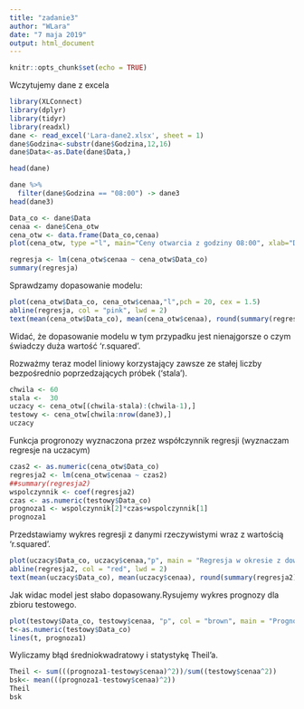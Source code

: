 ```yaml
---
title: "zadanie3"
author: "WLara"
date: "7 maja 2019"
output: html_document
---
```


```r
knitr::opts_chunk$set(echo = TRUE)
```
Wczytujemy dane z excela
```r
library(XLConnect)
library(dplyr)
library(tidyr)
library(readxl)
dane <- read_excel('Lara-dane2.xlsx', sheet = 1)
dane$Godzina<-substr(dane$Godzina,12,16)
dane$Data<-as.Date(dane$Data,)

head(dane)

```

```r
dane %>%
  filter(dane$Godzina == "08:00") -> dane3
head(dane3)
```

```r
Data_co <- dane$Data
cenaa <- dane$Cena_otw
cena_otw <- data.frame(Data_co,cenaa)
plot(cena_otw, type ="l", main="Ceny otwarcia z godziny 08:00", xlab="Data", ylab="Cena ", )
```

```r
regresja <- lm(cena_otw$cenaa ~ cena_otw$Data_co)
summary(regresja)
```
Sprawdzamy dopasowanie modelu:
```r
plot(cena_otw$Data_co, cena_otw$cenaa,"l",pch = 20, cex = 1.5)
abline(regresja, col = "pink", lwd = 2)
text(mean(cena_otw$Data_co), mean(cena_otw$cenaa), round(summary(regresja)$r.squared, 3), pos = 4)
```

Widać, że dopasowanie modelu w tym przypadku jest nienajgorsze o czym świadczy duża wartość 'r.squared'.

Rozważmy teraz model liniowy korzystający zawsze ze stałej liczby bezpośrednio poprzedzających próbek ('stala').
```r
chwila <- 60
stala <-  30
uczacy <- cena_otw[(chwila-stala):(chwila-1),]
testowy <- cena_otw[chwila:nrow(dane3),]
uczacy

```

Funkcja progronozy wyznaczona przez współczynnik regresji (wyznaczam regresje na uczacym)
```r
czas2 <- as.numeric(cena_otw$Data_co)
regresja2 <- lm(cena_otw$cenaa ~ czas2)
##summary(regresja2)
wspolczynnik <- coef(regresja2)
czas <- as.numeric(testowy$Data_co)
prognoza1 <- wspolczynnik[2]*czas+wspolczynnik[1]
prognoza1
```

Przedstawiamy wykres regresji z danymi rzeczywistymi wraz z wartością 'r.squared'.
```r
plot(uczacy$Data_co, uczacy$cenaa,"p", main = "Regresja w okresie z dowolnie wybranymi wartościami")
abline(regresja2, col = "red", lwd = 2)
text(mean(uczacy$Data_co), mean(uczacy$cenaa), round(summary(regresja2)$r.squared, 3), pos = 4)
```

Jak widac model jest słabo dopasowany.Rysujemy wykres prognozy dla zbioru testowego.
```r
plot(testowy$Data_co, testowy$cenaa, "p", col = "brown", main = "Prognoza")
t<-as.numeric(testowy$Data_co) 
lines(t, prognoza1)
```

Wyliczamy błąd średniokwadratowy i statystykę Theil'a.
```r
Theil <- sum(((prognoza1-testowy$cenaa)^2))/sum((testowy$cenaa^2))
bsk<- mean(((prognoza1-testowy$cenaa)^2))
Theil
bsk
```
